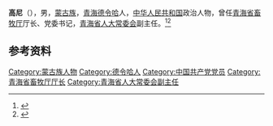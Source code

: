 '''高尼'''（{{bd|1935年|6月|2012年|12月31日}}），男，[[蒙古族|蒙古族]]，[[青海|青海]][[德令哈|德令哈]]人，[[中华人民共和国|中华人民共和国]]政治人物，曾任[[青海省畜牧厅|青海省畜牧厅]]厅长、党委书记，[[青海省人大常委会|青海省人大常委会]]副主任。<ref>{{Cite book|title=中华人民共和国职官志|author=何虎生, 李耀东, 向常福主编|publisher=中国社会出版社|year=2003|isbn=9787800883934|location=北京|pages=}}</ref><ref>{{Cite web|title=青海省第九届人民代表大会常务委员会主任、副主任、秘书长、委员候选人简况|url=http://www.qhrd.gov.cn/html/3456/21207.html|accessdate=2020-07-18|work=青海人大|archiveurl=https://web.archive.org/web/20200718022138/http://www.qhrd.gov.cn/html/3456/21207.html|archivedate=2020-07-18}}</ref>

== 参考资料 ==
{{reflist}}

{{中国人物小作品}}

{{Authority control}}
{{DEFAULTSORT:G}}
[[Category:蒙古族人物|Category:蒙古族人物]]
[[Category:德令哈人|Category:德令哈人]]
[[Category:中国共产党党员|Category:中国共产党党员]]
[[Category:青海省畜牧厅厅长|Category:青海省畜牧厅厅长]]
[[Category:青海省人大常委会副主任|Category:青海省人大常委会副主任]]
